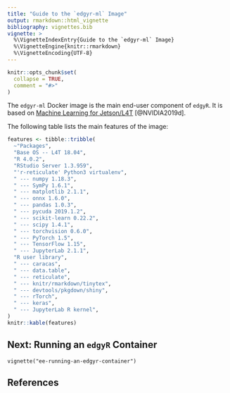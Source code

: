 ```yaml
---
title: "Guide to the `edgyr-ml` Image"
output: rmarkdown::html_vignette
bibliography: vignettes.bib
vignette: >
  %\VignetteIndexEntry{Guide to the `edgyr-ml` Image}
  %\VignetteEngine{knitr::rmarkdown}
  %\VignetteEncoding{UTF-8}
---
```


```r
knitr::opts_chunk$set(
  collapse = TRUE,
  comment = "#>"
)
```

The `edgyr-ml` Docker image is the main end-user component of `edgyR`. It is
based on
[Machine Learning for Jetson/L4T](https://ngc.nvidia.com/catalog/containers/nvidia:l4t-ml)
[@NVIDIA2019d].

The following table lists the main features of the image:
```r
features <- tibble::tribble(
  ~"Packages",
  "Base OS -- L4T 18.04",
  "R 4.0.2",
  "RStudio Server 1.3.959",
  "'r-reticulate' Python3 virtualenv",
  " --- numpy 1.18.3",
  " --- SymPy 1.6.1",
  " --- matplotlib 2.1.1",
  " --- onnx 1.6.0",
  " --- pandas 1.0.3",
  " --- pycuda 2019.1.2",
  " --- scikit-learn 0.22.2",
  " --- scipy 1.4.1",
  " --- torchvision 0.6.0",
  " --- PyTorch 1.5",
  " --- TensorFlow 1.15",
  " --- JupyterLab 2.1.1",
  "R user library",
  " --- caracas",
  " --- data.table",
  " --- reticulate",
  " --- knitr/rmarkdown/tinytex",
  " --- devtools/pkgdown/shiny",
  " --- rTorch",
  " --- keras",
  " --- JupyterLab R kernel",
)
knitr::kable(features)
```

## Next: Running an `edgyR` Container

`vignette("ee-running-an-edgyr-container")`

## References
